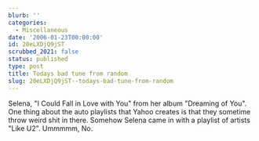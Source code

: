 ```yaml
---
blurb: ''
categories:
  - Miscellaneous
date: '2006-01-23T00:00:00'
id: 20eLXDjQ9jST
scrubbed_2021: false
status: published
type: post
title: Todays bad tune from random
slug: 20eLXDjQ9jST--todays-bad-tune-from-random
---
```


Selena, "I Could Fall in Love with You" from her album "Dreaming of
You". One thing about the auto playlists that Yahoo creates is that
they sometime throw weird shit in there. Somehow Selena came in
with a playlist of artists "Like U2". Ummmmm, No.
